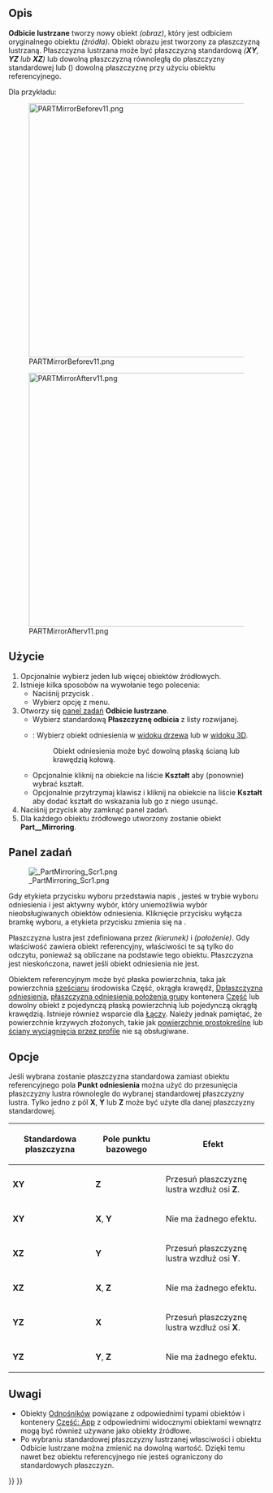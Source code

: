 <languages/>

{{Docnav/pl
|[[Part_Revolve/pl|Obrót]]
|[[Part_Scale/pl|Skaluj]]
|[[Part_Workbench/pl|środowisko pracy Część]]
|IconL=Part_Revolve.svg
|IconR=Part_Fillet.svg
|IconC=Workbench_Part.svg
}}

{{GuiCommand/pl
|Name=Part Mirror
|Name/pl=Część: Odbicie lustrzane
|MenuLocation=Część → Odbicie lustrzane ...
|Workbenches=[[Part_Workbench/pl|Część]]
}}

<span id="Description"></span>
==Opis== 

'''Odbicie lustrzane''' tworzy nowy obiekt ''(obraz)'', który jest odbiciem oryginalnego obiektu ''(źródła)''. Obiekt obrazu jest tworzony za płaszczyzną lustrzaną. Płaszczyzna lustrzana może być płaszczyzną standardową ''('''XY''', '''YZ''' lub '''XZ''')'' lub dowolną płaszczyzną równoległą do płaszczyzny standardowej lub ({{Version/pl|1.0}}) dowolną płaszczyznę przy użyciu obiektu referencyjnego.

Dla przykładu:

[[Image:PARTMirrorBeforev11.png|500px]]

{{Caption|Przed}}

[[Image:PARTMirrorAfterv11.png|500px]]

{{Caption|Po odbiciu lustrzanym względem płaszczyzny YZ}}

<span id="Usage"></span>
==Użycie==

# Opcjonalnie wybierz jeden lub więcej obiektów źródłowych.
# Istnieje kilka sposobów na wywołanie tego polecenia:
#* Naciśnij przycisk {{Button|[[Image:Part_Mirror.svg|16px]] [[Part_Mirror|Odbicie lustrzane...]]}}.
#* Wybierz opcję {{MenuCommand|Część → [[Image:Part_Mirror.svg|16px]] Odbicie lustrzane...}} z menu.
# Otworzy się [[#Panel_zadań|panel zadań]] '''Odbicie lustrzane'''.
#* Wybierz standardową '''Płaszczyznę odbicia''' z listy rozwijanej.
#* {{Version/pl|1.0}}: Wybierz obiekt odniesienia w [[Tree_view/pl|widoku drzewa]] lub w [[3D_view/pl|widoku 3D]].
#*: Obiekt odniesienia może być dowolną płaską ścianą lub krawędzią kołową.
#* Opcjonalnie kliknij na obiekcie na liście '''Kształt''' aby (ponownie) wybrać kształt.
#* Opcjonalnie przytrzymaj klawisz {{KEY|Shift}} i kliknij na obiekcie na liście '''Kształt''' aby dodać kształt do wskazania lub go z niego usunąć.
# Naciśnij przycisk {{Button|OK}} aby zamknąć panel zadań.
# Dla każdego obiektu źródłowego utworzony zostanie obiekt '''Part__Mirroring'''.

<span id="Task_panel"></span>
==Panel zadań==

[[Image: PartMirroring_Scr1.png|thumb|right]]

Gdy etykieta przycisku wyboru przedstawia napis {{Button|Wybieranie ...}}, jesteś w trybie wyboru odniesienia i jest aktywny wybór, który uniemożliwia wybór nieobsługiwanych obiektów odniesienia. Kliknięcie przycisku wyłącza bramkę wyboru, a etykieta przycisku zmienia się na {{Button|Wybierz odniesienie ...}}.

Płaszczyzna lustra jest zdefiniowana przez {{PropertyData|Normal}} ''(kierunek)'' i {{PropertyData|Base}} ''(położenie)''. Gdy właściwość {{PropertyData|Płaszczyzna odbicia lustrzanego:}} zawiera obiekt referencyjny, właściwości te są tylko do odczytu, ponieważ są obliczane na podstawie tego obiektu. Płaszczyzna jest nieskończona, nawet jeśli obiekt odniesienia nie jest.

Obiektem referencyjnym może być płaska powierzchnia, taka jak powierzchnia [[Part_Box/pl|sześcianu]] środowiska Część, okrągła krawędź, [[PartDesign_Plane/pl|Dpłaszczyzna odniesienia]], [[App_OriginGroupExtension/pl|płaszczyzna odniesienia położenia grupy]] kontenera [[Std_Part/pl|Część]] lub dowolny obiekt z pojedynczą płaską powierzchnią lub pojedynczą okrągłą krawędzią. Istnieje również wsparcie dla [[App_Link/pl|Łączy]]. Należy jednak pamiętać, że powierzchnie krzywych złożonych, takie jak [[Part_RuledSurface/pl|powierzchnie prostokreślne]] lub [[Part_Loft/pl|ściany wyciągnięcia przez profile]] nie są obsługiwane.

<span id="Options"></span>
==Opcje== 

Jeśli wybrana zostanie płaszczyzna standardowa zamiast obiektu referencyjnego pola '''Punkt odniesienia''' można użyć do przesunięcia płaszczyzny lustra równolegle do wybranej standardowej płaszczyzny lustra. Tylko jedno z pól '''X''', '''Y''' lub '''Z''' może być użyte dla danej płaszczyzny standardowej.

{| class="wikitable" border="1"
!Standardowa płaszczyzna!! Pole punktu bazowego!! Efekt
|- align="center" 
|'''XY'''||'''Z'''|| align="left" |Przesuń płaszczyznę lustra wzdłuż osi '''Z'''.
|- align="center"
|'''XY'''||'''X''', '''Y'''|| align="left" |Nie ma żadnego efektu.
|- align="center"
|'''XZ'''||'''Y'''|| align="left" |Przesuń płaszczyznę lustra wzdłuż osi '''Y'''.
|- align="center"
|'''XZ'''||'''X''', '''Z'''|| align="left" |Nie ma żadnego efektu.
|- align="center"
|'''YZ'''||'''X'''|| align="left" |Przesuń płaszczyznę lustra wzdłuż osi '''X'''.
|- align="center"
|'''YZ'''||'''Y''', '''Z'''|| align="left" |Nie ma żadnego efektu.
|}

<span id="Notes"></span>
==Uwagi==

* Obiekty [[App_Link/pl|Odnośników]] powiązane z odpowiednimi typami obiektów i kontenery [[App_Part/pl|Część: App]] z odpowiednimi widocznymi obiektami wewnątrz mogą być również używane jako obiekty źródłowe. {{Version/pl|0.20}}
* Po wybraniu standardowej płaszczyzny lustrzanej własciwości {{PropertyData|Normal}} i {{PropertyData|Baza}} obiektu Odbicie lustrzane można zmienić na dowolną wartość. Dzięki temu nawet bez obiektu referencyjnego nie jesteś ograniczony do standardowych płaszczyzn.


{{Docnav/pl
|[[Part_Revolve/pl|Obrót]]
|[[Part_Scale/pl|Skaluj]]
|[[Part_Workbench/pl|środowisko pracy Część]]
|IconL=Part_Revolve.svg
|IconR=Part_Fillet.svg
|IconC=Workbench_Part.svg
}}

{{Part Tools navi{{#translation:}}}}
{{Userdocnavi{{#translation:}}}}